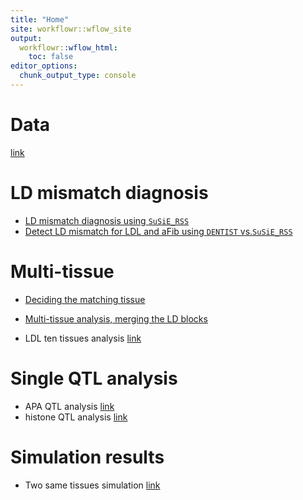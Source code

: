 ```yaml
---
title: "Home"
site: workflowr::wflow_site
output:
  workflowr::wflow_html:
    toc: false
editor_options:
  chunk_output_type: console
---
```


# Data

  [link](https://sq-96.github.io/multigroup_ctwas_analysis/data.html)

# LD mismatch diagnosis

  * [LD mismatch diagnosis using `SuSiE_RSS`](detect_LD_mismatch_gwas_UKBBref_susie_rss.html)
  * [Detect LD mismatch for LDL and aFib using `DENTIST` vs.`SuSiE_RSS`](detect_LD_mismatch_gwas_UKBBref_DENTIST_susie_rss.html)

# Multi-tissue 

  * [Deciding the matching tissue](https://sq-96.github.io/multigroup_ctwas_analysis/matching_tissue.html)
  * [Multi-tissue analysis, merging the LD blocks](https://sq-96.github.io/multigroup_ctwas_analysis/multi_tissue_ldmerge.html)

  * LDL ten tissues analysis [link](https://sq-96.github.io/multigroup_ctwas_analysis/LDL_ten_tissues.html)

# Single QTL analysis

  * APA QTL analysis [link](https://sq-96.github.io/multigroup_ctwas_analysis/apa_weights_analysis.html)
  * histone QTL analysis [link](https://sq-96.github.io/multigroup_ctwas_analysis/histone_weights_analysis.html)


# Simulation results

  * Two same tissues simulation [link](https://sq-96.github.io/multigroup_ctwas_analysis/simulation_2tissues_same.html)
